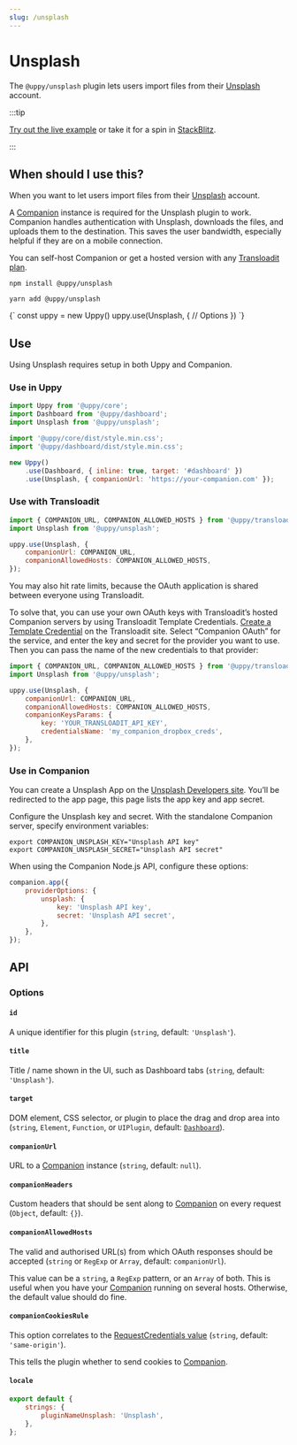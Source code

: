 ```yaml
---
slug: /unsplash
---
```




# Unsplash

The `@uppy/unsplash` plugin lets users import files from their
[Unsplash](https://unsplash.com) account.

:::tip

[Try out the live example](/examples) or take it for a spin in
[StackBlitz](https://stackblitz.com/edit/vitejs-vite-zaqyaf?file=main.js).

:::

## When should I use this?

When you want to let users import files from their
[Unsplash](https://unsplash.com) account.

A [Companion](/docs/companion) instance is required for the Unsplash plugin to
work. Companion handles authentication with Unsplash, downloads the files, and
uploads them to the destination. This saves the user bandwidth, especially
helpful if they are on a mobile connection.

You can self-host Companion or get a hosted version with any
[Transloadit plan](https://transloadit.com/pricing/).

<Tabs>
  <TabItem value="npm" label="NPM" default>

```shell
npm install @uppy/unsplash
```

  </TabItem>

  <TabItem value="yarn" label="Yarn">

```shell
yarn add @uppy/unsplash
```

  </TabItem>

  <TabItem value="cdn" label="CDN">
    <UppyCdnExample>
      {`
        const uppy = new Uppy()
        uppy.use(Unsplash, {
          // Options
        })
      `}
    </UppyCdnExample>
  </TabItem>
</Tabs>

## Use

Using Unsplash requires setup in both Uppy and Companion.

### Use in Uppy

```js {10-13} showLineNumbers
import Uppy from '@uppy/core';
import Dashboard from '@uppy/dashboard';
import Unsplash from '@uppy/unsplash';

import '@uppy/core/dist/style.min.css';
import '@uppy/dashboard/dist/style.min.css';

new Uppy()
	.use(Dashboard, { inline: true, target: '#dashboard' })
	.use(Unsplash, { companionUrl: 'https://your-companion.com' });
```

### Use with Transloadit

```js
import { COMPANION_URL, COMPANION_ALLOWED_HOSTS } from '@uppy/transloadit';
import Unsplash from '@uppy/unsplash';

uppy.use(Unsplash, {
	companionUrl: COMPANION_URL,
	companionAllowedHosts: COMPANION_ALLOWED_HOSTS,
});
```

You may also hit rate limits, because the OAuth application is shared between
everyone using Transloadit.

To solve that, you can use your own OAuth keys with Transloadit’s hosted
Companion servers by using Transloadit Template Credentials. [Create a Template
Credential][template-credentials] on the Transloadit site. Select “Companion
OAuth” for the service, and enter the key and secret for the provider you want
to use. Then you can pass the name of the new credentials to that provider:

```js
import { COMPANION_URL, COMPANION_ALLOWED_HOSTS } from '@uppy/transloadit';
import Unsplash from '@uppy/unsplash';

uppy.use(Unsplash, {
	companionUrl: COMPANION_URL,
	companionAllowedHosts: COMPANION_ALLOWED_HOSTS,
	companionKeysParams: {
		key: 'YOUR_TRANSLOADIT_API_KEY',
		credentialsName: 'my_companion_dropbox_creds',
	},
});
```

### Use in Companion

You can create a Unsplash App on the
[Unsplash Developers site](https://unsplash.com/developers). You’ll be
redirected to the app page, this page lists the app key and app secret.

Configure the Unsplash key and secret. With the standalone Companion server,
specify environment variables:

```shell
export COMPANION_UNSPLASH_KEY="Unsplash API key"
export COMPANION_UNSPLASH_SECRET="Unsplash API secret"
```

When using the Companion Node.js API, configure these options:

```js
companion.app({
	providerOptions: {
		unsplash: {
			key: 'Unsplash API key',
			secret: 'Unsplash API secret',
		},
	},
});
```

## API

### Options

#### `id`

A unique identifier for this plugin (`string`, default: `'Unsplash'`).

#### `title`

Title / name shown in the UI, such as Dashboard tabs (`string`, default:
`'Unsplash'`).

#### `target`

DOM element, CSS selector, or plugin to place the drag and drop area into
(`string`, `Element`, `Function`, or `UIPlugin`, default:
[`Dashboard`](/docs/dashboard)).

#### `companionUrl`

URL to a [Companion](/docs/companion) instance (`string`, default: `null`).

#### `companionHeaders`

Custom headers that should be sent along to [Companion](/docs/companion) on
every request (`Object`, default: `{}`).

#### `companionAllowedHosts`

The valid and authorised URL(s) from which OAuth responses should be accepted
(`string` or `RegExp` or `Array`, default: `companionUrl`).

This value can be a `string`, a `RegExp` pattern, or an `Array` of both. This is
useful when you have your [Companion](/docs/companion) running on several hosts.
Otherwise, the default value should do fine.

#### `companionCookiesRule`

This option correlates to the
[RequestCredentials value](https://developer.mozilla.org/en-US/docs/Web/API/Request/credentials)
(`string`, default: `'same-origin'`).

This tells the plugin whether to send cookies to [Companion](/docs/companion).

#### `locale`

```js
export default {
	strings: {
		pluginNameUnsplash: 'Unsplash',
	},
};
```

[template-credentials]:
	https://transloadit.com/docs/#how-to-create-template-credentials
